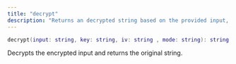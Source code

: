 ```yaml
---
title: "decrypt"
description: "Returns an decrypted string based on the provided input, key and the IV."
---
```


```lua
decrypt(input: string, key: string, iv: string , mode: string): string, string
```
Decrypts the encrypted input and returns the original string.
